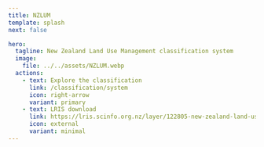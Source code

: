 ```yaml
---
title: NZLUM
template: splash
next: false

hero:
  tagline: New Zealand Land Use Management classification system
  image:
    file: ../../assets/NZLUM.webp
  actions:
    - text: Explore the classification
      link: /classification/system
      icon: right-arrow
      variant: primary
    - text: LRIS download
      link: https://lris.scinfo.org.nz/layer/122805-new-zealand-land-use-management-version-03-nzlum-v03/
      icon: external
      variant: minimal
---
```



<CardGrid stagger>
  <LinkCard
    title="Classification system"
    href="/classification/system"
    description="Transparent rules, versioned updates, and real-world guidance for practitioners."
  />
  <LinkCard
    title="Governance Group"
    href="/governance/governance"
    description="Plain-language definitions and examples."
  />
  <LinkCard
    title="Documents"
    href="/reference/documents"
    description="Transparent rules, versioned updates, and real-world guidance for practitioners."
  />
</CardGrid>
